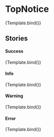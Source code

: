
<Meta title="lib/components/TopNotice" component={TopNotice} />


# TopNotice

<Canvas>
	<Story name="default">{Template.bind()}</Story>
</Canvas>

<ArgsTable story="default" />

<h2>Stories</h2>

<h4>Success</h4>

<Canvas>
	<Story
		name="success"
		args={{
			type: 'success',
			message: "This's a success message!",
		}}
	>
		{Template.bind()}
	</Story>
</Canvas>

<h4>Info</h4>

<Canvas>
	<Story
		name="info"
		args={{
			type: 'info',
			message: "This's an info notice!",
		}}
	>
		{Template.bind()}
	</Story>
</Canvas>

<h4>Warning</h4>

<Canvas>
	<Story
		name="warning"
		args={{
			type: 'warning',
			message: "This's a warning notice",
		}}
	>
		{Template.bind()}
	</Story>
</Canvas>

<h4>Error</h4>

<Canvas>
	<Story
		name="error"
		args={{
			type: 'error',
			message: "This's a warning notice",
		}}
	>
		{Template.bind()}
	</Story>
</Canvas>
